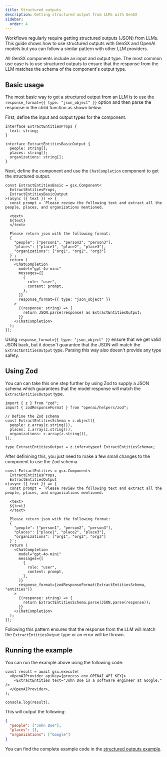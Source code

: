 ```yaml
---
title: Structured outputs
description: Getting structured output from LLMs with GenSX
sidebar:
  order: 4
---
```


Workflows regularly require getting structured outputs (JSON) from LLMs. This guide shows how to use structured outputs with GenSX and OpenAI models but you can follow a similar pattern with other LLM providers.

All GenSX components include an input and output type. The most common use case is to use structured outputs to ensure that the response from the LLM matches the schema of the component's output type.

## Basic usage

The most basic way to get a structured output from an LLM is to use the `response_format={{ type: "json_object" }}` option and then parse the response in the child function as shown below.

First, define the input and output types for the component.

```tsx
interface ExtractEntitiesProps {
  text: string;
}

interface ExtractEntitiesBasicOutput {
  people: string[];
  places: string[];
  organizations: string[];
}
```

Next, define the component and use the `ChatCompletion` component to get the structured output.

```tsx
const ExtractEntitiesBasic = gsx.Component<
  ExtractEntitiesProps,
  ExtractEntitiesBasicOutput
>(async ({ text }) => {
  const prompt = `Please review the following text and extract all the people, places, and organizations mentioned.

  <text>
  ${text}
  </text>

  Please return json with the following format:
  {
    "people": ["person1", "person2", "person3"],
    "places": ["place1", "place2", "place3"],
    "organizations": ["org1", "org2", "org3"]
  }`;
  return (
    <ChatCompletion
      model="gpt-4o-mini"
      messages={[
        {
          role: "user",
          content: prompt,
        },
      ]}
      response_format={{ type: "json_object" }}
    >
      {(response: string) => {
        return JSON.parse(response) as ExtractEntitiesOutput;
      }}
    </ChatCompletion>
  );
});
```

Using `response_format={{ type: "json_object" }}` ensure that we get valid JSON back, but it doesn't guarantee that the JSON will match the `ExtractEntitiesOutput` type. Parsing this way also doesn't provide any type safety.

## Using Zod

You can can take this one step further by using Zod to supply a JSON schema which guarantees that the model response will match the `ExtractEntitiesOutput` type.

```tsx
import { z } from "zod";
import { zodResponseFormat } from "openai/helpers/zod";

// Define the Zod schema
const ExtractEntitiesSchema = z.object({
  people: z.array(z.string()),
  places: z.array(z.string()),
  organizations: z.array(z.string()),
});

type ExtractEntitiesOutput = z.infer<typeof ExtractEntitiesSchema>;
```

After definining this, you just need to make a few small changes to the component to use the Zod schema.

```tsx
const ExtractEntities = gsx.Component<
  ExtractEntitiesProps,
  ExtractEntitiesOutput
>(async ({ text }) => {
  const prompt = `Please review the following text and extract all the people, places, and organizations mentioned.

  <text>
  ${text}
  </text>

  Please return json with the following format:
  {
    "people": ["person1", "person2", "person3"],
    "places": ["place1", "place2", "place3"],
    "organizations": ["org1", "org2", "org3"]
  }`;
  return (
    <ChatCompletion
      model="gpt-4o-mini"
      messages={[
        {
          role: "user",
          content: prompt,
        },
      ]}
      response_format={zodResponseFormat(ExtractEntitiesSchema, "entities")}
    >
      {(response: string) => {
        return ExtractEntitiesSchema.parse(JSON.parse(response));
      }}
    </ChatCompletion>
  );
});
```

Following this pattern ensures that the response from the LLM will match the `ExtractEntitiesOutput` type or an error will be thrown.

## Running the example

You can run the example above using the following code:

```tsx
const result = await gsx.execute(
  <OpenAIProvider apiKey={process.env.OPENAI_API_KEY}>
    <ExtractEntities text="John Doe is a software engineer at Google." />
  </OpenAIProvider>,
);

console.log(result);
```

This will output the following:

```json
{
  "people": ["John Doe"],
  "places": [],
  "organizations": ["Google"]
}
```

You can find the complete example code in the [structured outputs example](https://github.com/gensx-inc/gensx/tree/main/examples/basicExamples/structuredOutputs/index.tsx).
